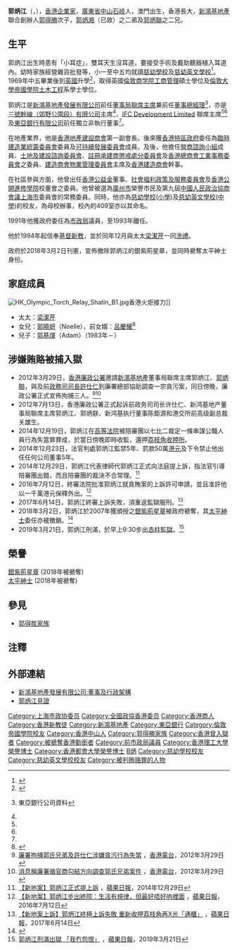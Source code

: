 {{Infobox Celebrity
| name        = 郭炳江<br />Thomas Kwok
| image       = Thomas Kwok Ping-kwong.JPG
| imagesize   = 
| caption     = 
| birth_date  = {{birth_date_and_age|1951|10|6}}
| birth_place = {{MAC-1951}}<ref>{{Cite web |url=https://hk.news.yahoo.com/%E9%83%AD%E7%82%B3%E6%B1%9F%E8%87%AA%E8%BE%AF%E5%85%88%E8%AA%AA%E8%BA%AB%E4%B8%96-022400549.html |title=郭炳江自辯先說身世 |accessdate=2016-07-12 |archive-date=2016-08-25 |archive-url=https://web.archive.org/web/20160825175827/https://hk.news.yahoo.com/%E9%83%AD%E7%82%B3%E6%B1%9F%E8%87%AA%E8%BE%AF%E5%85%88%E8%AA%AA%E8%BA%AB%E4%B8%96-022400549.html |dead-url=no }}</ref>
| nationality = {{UK}}<br/>{{CNHK}}
| 居住地      = {{HK}}
| death_date  = 
| death_place = 
| occupation  = [[新鴻基地產|新鴻基地產]]前董事局聯席主席兼董事總經理
| 母校        =
*[[慈幼學校|慈幼學校]]
*[[慈幼英文學校|慈幼英文學校]]（[[中學|中學]]）
*[[倫敦商學院|倫敦商學院]]
*[[倫敦帝國學院|倫敦帝國學院]]
| salary      = 
| networth    = 170亿[[美元|美元]]（2010年）
| religion    = [[基督新教|基督新教]]
| spouse      = [[梁潔芹|梁潔芹]]（1979年結婚）
| children    = [[郭曉妍|郭曉妍]]（女）<br/>[[郭基煇|郭基煇]]（子）
| parents     = [[郭得勝|郭得勝]]（父）<br/>[[鄺肖卿|鄺肖卿]]（母）
| 親屬         = [[郭炳湘|郭炳湘]]（長兄）<br/>[[郭炳聯|郭炳聯]]（三弟）
| website     = 
| footnotes   = 
}}
'''郭炳江'''（{{lang-en|Thomas Kwok}}，{{bd|1951年|10月6日|catIdx=G郭}}），[[香港|香港]][[企業家|企業家]]，[[廣東省|廣東省]][[中山市|中山]][[石岐|石岐]]人，澳門出生，香港長大，[[新鴻基地產|新鴻基地產]]聯合創辦人[[郭得勝|郭得勝]]次子，[[郭炳湘|郭炳湘]]（已故）之二弟及[[郭炳聯|郭炳聯]]之二兄。

== 生平  ==
郭炳江出生時患有「小耳症」，雙耳天生沒耳道，要接受手術及戴助聽器植入耳道內。幼時家族經營雜貨批發等，小一至中五均就讀[[慈幼學校|慈幼學校]]及[[慈幼英文學校|慈幼英文學校]]<ref>{{cite web |url=https://www.ssshk.edu.hk/CustomPage/26/SchoolMagazine/Ch02.pdf |title=感恩 |last= |first= |date=2016 |website= |publisher=慈幼英文學校 |access-date=2019-03-25 |quote= |archive-date=2019-03-25 |archive-url=https://web.archive.org/web/20190325123356/https://www.ssshk.edu.hk/CustomPage/26/SchoolMagazine/Ch02.pdf |dead-url=no }}</ref>。1969年中五畢業後到[[英國|英國]]升學<ref>{{cite web |url=http://www.sesfoundation.com/ssoba/news/bulletin/1991_12.pdf |title=慈訊 |last= |first= |date=1991-12 |website= |publisher=慈幼學校舊同學會編輯委員會 |access-date=2020-12-22 |quote=}}</ref>，取得英國[[倫敦商学院|倫敦商学院]][[工商管理|工商管理]]碩士學位及[[倫敦大學|倫敦大學]][[帝國學院|帝國學院]][[土木工程|土木工程]]系學士學位。

郭炳江是[[新鴻基地產發展有限公司|新鴻基地產發展有限公司]]前任[[董事長|董事局聯席主席]]兼前任[[董事總經理|董事總經理]]<ref name="hkbea">{{cite web |url=http://www.hkbea.com/FileManager/TC/Content_2496/ar200204.pdf |title=存档副本 |accessdate=2010-09-28 |deadurl=yes |archiveurl=https://web.archive.org/web/20110322135301/http://www.hkbea.com/FileManager/TC/Content_2496/ar200204.pdf |archivedate=2011-03-22 }} 東亞銀行公司資料</ref>，亦是[[三號幹線（郊野公園段）有限公司|三號幹線（郊野公園段）有限公司]]主席<ref name="hkbea"/>、[[IFC_Development_Limited|IFC Development Limited]] 聯席主席<ref name="hkbea"/><ref name="hkbea"/>及[[東亞銀行有限公司|東亞銀行有限公司]]前任獨立非執行董事<ref name="hkbea"/>。

在地產業界，他是[[香港地產建設商會|香港地產建設商會]]第一副會長。後來獲[[香港特區政府|香港特區政府]]委任為[[臨時建造業統籌委員會|臨時建造業統籌委員會]]委員及[[可持續發展委員會|可持續發展委員會]]成員。及後，他擔任[[營商諮詢小組|營商諮詢小組]]成員、[[土地及建設諮詢委員會|土地及建設諮詢委員會]]、[[註冊承建商懲戒處分委員會|註冊承建商懲戒處分委員會]]及[[香港總商會工業事務委員會|香港總商會工業事務委員會]]之委員、[[建造商會物業管理委員會|建造商會物業管理委員會]]主席及[[香港建造商會|香港建造商會]]幹事。

在社區參與方面，他曾出任[[香港公益金|香港公益金]]董事、[[社會福利政策及服務委員會|社會福利政策及服務委員會]]及[[香港公開大學|香港公開進修學院]]校董會之委員。他曾被選為[[廣州市|廣州市]]榮譽市民及第九屆[[中國人民政治協商會議|中國人民政治協商會議]][[上海市|上海市]]委員會的常務委員。同時，他亦為[[慈幼學校|慈幼學校]]([[小學|小學]])及[[慈幼英文學校|慈幼英文學校]]([[中學|中學]])的校友，為母校辦事，校內的409室亦以其命名。

1991年他獲政府委任為[[市政局_(香港)|市政局]]議員，至1993年離任。

他於1994年起信奉[[基督新教|基督新教]]，並於同年12月與太太[[梁潔芹|梁潔芹]]一同[[洗禮|洗禮]]。

政府於2018年3月2日刊憲，宣佈撤除郭炳江的銀紫荊星章，並同時褫奪太平紳士身份。

==家庭成員==
[[Image:HK_Olympic_Torch_Relay_Shatin_B1.jpg|thumb]]香港火炬接力]]
*太太：[[梁潔芹|梁潔芹]]
*女兒：[[郭曉妍|郭曉妍]]（Noelle），前女婿：[[呂慶耀|呂慶耀]]<ref>{{cite news |url=http://www.singpao.com.hk/index.php?fi=news1&id=47399 |title=自爆與妻郭曉妍去年協議離婚 |newspaper=成報 |date=2017-09-29 |accessdate=2018-03-16 |archive-date=2018-08-29 |archive-url=https://web.archive.org/web/20180829212154/http://www.singpao.com.hk/index.php?fi=news1&id=47399 |dead-url=no }}</ref>
*兒子：[[郭基煇|郭基煇]]（Adam）（1983年－）

==涉嫌賄賂被捕入獄==
{{main|新地風暴}}
* 2012年3月29日，[[香港廉政公署|香港廉政公署]]邀請[[新鴻基地產|新鴻基地產]]董事局聯席主席郭炳江、[[郭炳聯|郭炳聯]]，與及前[[政務司司長|政務司司長]][[許仕仁|許仕仁]]到廉署總部協助調查一宗貪污案，同日傍晚，廉政公署正式宣佈拘捕三人。<ref>[http://rthk.hk/rthk/news/expressnews/news.htm?expressnews&20120329&55&829767 廉署拘捕郭氏兄弟及許仕仁涉嫌貪污行為失當] {{Wayback|url=http://rthk.hk/rthk/news/expressnews/news.htm?expressnews&20120329&55&829767 |date=20140508133357 }}，[[香港電台|香港電台]]，2012年3月29日</ref><ref>[http://rthk.hk/rthk/news/expressnews/news.htm?expressnews&20120329&55&829775 消息稱廉署循官商勾結方向調查郭氏兄弟案件] {{Wayback|url=http://rthk.hk/rthk/news/expressnews/news.htm?expressnews&20120329&55&829775 |date=20140508133120 }}，[[香港電台|香港電台]]，2012年3月29日</ref>
* 2012年7月13日，香港廉政公署正式起诉前政务司司长许仕仁、新鸿基地产董事局聯席主席郭炳江、郭炳联、新鸿基执行董事陈鉅源和港交所前高级副总裁关雄生。
* 2014年12月19日，郭炳江在[[香港高等法院|高等法院]]被陪審團以七比二裁定一條串謀公職人員行為失當罪罪成，於當日傍晚即時收監，還押[[荔枝角收押所|荔枝角收押所]]。
* 2014年12月23日，法官判處郭炳江監禁5年、罰款50萬[[港元|港元]]及下令禁止他出任任何公司董事5年。
* 2014年12月29日，郭炳江代表律師代郭炳江正式向法庭提上訴，指法官引導陪審團出錯，而且陪審團的裁決不合常理。<ref>[http://hk.apple.appledaily.com/realtime/news/20141229/53278946?top=4h 【新地案】郭炳江正式提上訴] {{Wayback|url=http://hk.apple.appledaily.com/realtime/news/20141229/53278946?top=4h |date=20141229105352 }}，[[蘋果日報_(香港)|蘋果日報]]，2014年12月29日</ref>
* 2016年7月12日，終審法院批准郭炳江就貪賄案的上訴許可申請，並且准許他以一千萬港元保釋外出。<ref>[http://hk.apple.nextmedia.com/realtime/news/20160712/55348782 【新地案】郭炳江步出終院：生活有規律，但最好唔好响裡面] {{Wayback|url=http://hk.apple.nextmedia.com/realtime/news/20160712/55348782 |date=20160713171951 }}，[[蘋果日報_(香港)|蘋果日報]]，2016年7月12日</ref>
* 2017年6月14日，郭炳江終審上訴失敗，須重返監獄服刑。<ref>[http://hk.apple.nextmedia.com/realtime/news/20170614/56825515 【新地案上訴】郭炳江終極上訴失敗 重新收押荔枝角再X光「通櫃」] {{Wayback|url=http://hk.apple.nextmedia.com/realtime/news/20170614/56825515 |date=20170617032928 }}，[[蘋果日報_(香港)|蘋果日報]]，2017年6月14日</ref>
* 2018年3月2日，郭炳江於2007年獲頒授之[[銀紫荊星章|銀紫荊星章]]被政府褫奪，其[[太平紳士|太平紳士]]委任亦被撤銷。<ref>{{cite news|title=許仕仁郭炳江慘被「搣柴」 港府刊憲撤回勳銜|url=https://hk.news.appledaily.com/local/realtime/article/20180302/57894221?_ga=2.106059395.1871829226.1519967822-1014019929.1519967821|accessdate=2018-03-02|publisher=[[蘋果日報_(香港)|蘋果日報]]|date=2018-03-02|archive-date=2018-03-02|archive-url=https://web.archive.org/web/20180302104002/https://hk.news.appledaily.com/local/realtime/article/20180302/57894221?_ga=2.106059395.1871829226.1519967822-1014019929.1519967821|dead-url=no}}</ref>
* 2019年3月21日，郭炳江刑滿，於早上9:30步出[[赤柱監獄|赤柱監獄]]。<ref>[https://hk.news.appledaily.com/breaking/realtime/article/20190321/59391097 郭炳江刑滿出獄 「我冇怨恨」] {{Wayback|url=https://hk.news.appledaily.com/breaking/realtime/article/20190321/59391097 |date=20190321044323 }}，[[蘋果日報_(香港)|蘋果日報]]，2019年3月21日</ref>

==榮譽==
[[銀紫荊星章|銀紫荊星章]] (2018年被褫奪)<br> [[太平紳士|太平紳士]] (2018年被褫奪)

==參見==
*[[郭得胜家族|郭得胜家族]]

==注釋==
<references/>
==外部連結==
* [https://web.archive.org/web/20070928095415/http://www.shkp.com.hk/data/investors/reports_detail/1/1/1_28_tc.pdf 新鴻基地產發展有限公司:董事及行政架構]
* [https://web.archive.org/web/20080730025022/http://www.shanfook.org.hk/shanfook/html/cloud02.html 郭炳江見證]

{{shkp}}
{{DEFAULTSORT:Kwok郭}}
[[Category:上海市政协委员|Category:上海市政协委员]]
[[Category:全國政協香港委员|Category:全國政協香港委员]]
[[Category:香港商人|Category:香港商人]]
[[Category:香港新教徒|Category:香港新教徒]]
[[Category:新鴻基地產|Category:新鴻基地產]]
[[Category:東亞銀行|Category:東亞銀行]]
[[Category:倫敦帝國學院校友|Category:倫敦帝國學院校友]]
[[Category:香港中山人|Category:香港中山人]]
[[Category:郭得勝家族|Category:郭得勝家族]]
[[Category:香港曾入獄者|Category:香港曾入獄者]]
[[Category:被褫奪香港勳銜者|Category:被褫奪香港勳銜者]]
[[Category:前市政局議員|Category:前市政局議員]]
[[Category:香港理工大學榮譽博士|Category:香港理工大學榮譽博士]]
[[Category:香港都會大學榮譽博士|Category:香港都會大學榮譽博士]]
[[Category:郭姓|B炳]]
[[Category:慈幼學校校友|Category:慈幼學校校友]]
[[Category:慈幼英文學校校友|Category:慈幼英文學校校友]]
[[Category:被判贿赂罪的人物|Category:被判贿赂罪的人物]]